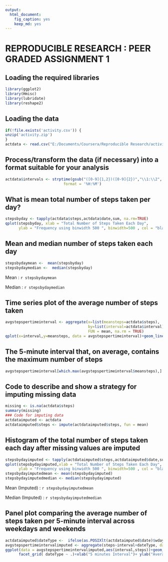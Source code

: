 ---
output: 
  html_document: 
    fig_caption: yes
    keep_md: yes
---
# REPRODUCIBLE RESEARCH : PEER GRADED ASSIGNMENT 1

## Loading the required libraries
```{r Libraries}
library(ggplot2)
library(Hmisc)
library(lubridate)
library(reshape2)
```

## Loading the data
```{r Question 1A - Code for reading in the dataset}
if(!file.exists('activity.csv')) {
unzip('activity.zip')
}
actdata <- read.csv("E:/Documents/Coursera/Reproducible Research/activity.csv")
```

## Process/transform the data (if necessary) into a format suitable for your analysis
```{r Question 1B - Code for processing the data}
actdata$intervals <- strptime(gsub("([0-9]{1,2})([0-9]{2})","\\1:\\2", actdata$interval),
                          format = '%H:%M')
```

## What is mean total number of steps taken per day?
```{r Question 2 - Histogram of the total number of steps taken each day}
stepsbyday <- tapply(actdata$steps,actdata$date,sum, na.rm=TRUE)
qplot(stepsbyday, xlab = "Total Number of Steps Taken Each Day",
      ylab = "Frequency using binwidth 500 ", binwidth=500 , col = "black")
```

## Mean and median number of steps taken each day
```{r Question 3 - Computing mean and median number of steps taken each day}
stepsbydaymean <-  mean(stepsbyday)
stepsbydaymedian <-  median(stepsbyday)
```

Mean : `r stepsbydaymean`

Median : `r stepsbydaymedian`

## Time series plot of the average number of steps taken
```{r Question 4 - Time series plot of the average number of steps taken}
avgstepspertimeinterval <- aggregate(x=list(meansteps=actdata$steps),
                                     by=list(interval=actdata$interval),
                                     FUN = mean, na.rm = TRUE)
qplot(x=interval,y=meansteps, data = avgstepspertimeinterval)+geom_line()+ xlab("5 min Time Interval")+ ylab("Average Number of Steps Taken")
```

## The 5-minute interval that, on average, contains the maximum number of steps
```{r Question 5 - The 5-minute interval that, on average, contains the maximum number of steps}
avgstepspertimeinterval[which.max(avgstepspertimeinterval$meansteps),]
```

## Code to describe and show a strategy for imputing missing data
```{r Question 6 - Code to describe and show a strategy for imputing missing data}
missing <- is.na(actdata$steps)
summary(missing)
### Code for imputing data
actdataimputed <- actdata
actdataimputed$steps <- impute(actdataimputed$steps, fun = mean)
```

## Histogram of the total number of steps taken each day after missing values are imputed
```{r Question 7 - Histogram of the total number of steps taken each day after missing values are imputed}
stepsbydayimputed <- tapply(actdataimputed$steps,actdataimputed$date,sum)
qplot(stepsbydayimputed,xlab = "Total Number of Steps Taken Each Day",
      ylab = "Frequency using binwidth 500 ", binwidth=500 , col = "black")
stepsbydayimputedmean <- mean(stepsbydayimputed)
stepsbydayimputedmedian <- median(stepsbydayimputed)
```
Mean (Imputed)   : `r stepsbydayimputedmean`

Median (Imputed) : `r stepsbydayimputedmedian`

## Panel plot comparing the average number of steps taken per 5-minute interval across weekdays and weekends
```{r Question 8 - Panel plot comparing the average number of steps taken per 5-minute interval across weekdays and weekends }
actdataimputed$dateType <-  ifelse(as.POSIXlt(actdataimputed$date)$wday %in% c(0,6), 'weekend', 'weekday')
avgstepspertimeintervalimputed <- aggregate(steps~interval+dateType, data = actdataimputed,mean)
ggplot(data = avgstepspertimeintervalimputed,aes(interval,steps))+geom_line()+
      facet_grid( dateType ~ .)+xlab("5 minutes Interval")+ ylab("Average Number of Steps")
```
